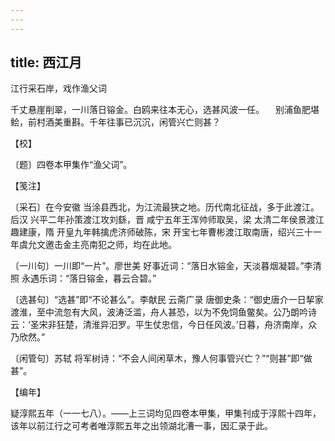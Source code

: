 ```yaml
---
---
---
```

title: 西江月
---



江行采石岸，戏作渔父词





千丈悬崖削翠，一川落日镕金。白鸥来往本无心，选甚风波一任。 　别浦鱼肥堪鲙，前村酒美重斟。千年往事已沉沉，闲管兴亡则甚？





【校】


〔题〕四卷本甲集作“渔父词”。





【笺注】


〔采石〕在今安徽 当涂县西北，为江流最狭之地。历代南北征战，多于此渡江。后汉 兴平二年孙策渡江攻刘繇，晋 咸宁五年王浑帅师取吴，梁 太清二年侯景渡江趣建康，隋 开皇九年韩擒虎济师破陈，宋 开宝七年曹彬渡江取南唐，绍兴三十一年虞允文邀击金主亮南犯之师，均在此地。

〔一川句〕一川即“一片”。廖世美 好事近词：“落日水镕金，天淡暮烟凝碧。”李清照 永遇乐词：“落日镕金，暮云合碧。”

〔选甚句〕“选甚”即“不论甚么”。李献民 云斋广录 唐御史条：“御史唐介一日挈家渡淮，至中流忽有大风，波涛泛滥，舟人甚恐，以为不免饲鱼鳖矣。公乃朗吟诗云：‘圣宋非狂楚，清淮异汨罗。平生仗忠信，今日任风波。’日暮，舟济南岸，众乃欣然。”

〔闲管句〕苏轼 将军树诗：“不会人间闲草木，豫人何事管兴亡？”“则甚”即“做甚”。





【编年】


疑淳熙五年（一一七八）。——上三词均见四卷本甲集，甲集刊成于淳熙十四年，该年以前江行之可考者唯淳熙五年之出领湖北漕一事，因汇录于此。